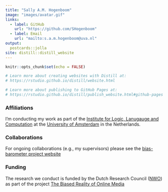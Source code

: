 ```yaml
---
title: "Sally A.M. Hogenboom"
image: "images/avatar.gif"
links:
  - label: GitHub
    url: "https://github.com/SHogenboom"
  - label: Email
    url: "mailto:s.a.m.hogenboom@uva.nl"
output:
  postcards::jolla
site: distill::distill_website
---
```


```r
knitr::opts_chunk$set(echo = FALSE)

# Learn more about creating websites with Distill at:
# https://rstudio.github.io/distill/website.html

# Learn more about publishing to GitHub Pages at:
# https://rstudio.github.io/distill/publish_website.html#github-pages

```

### Affiliations
I'm conducting my work as part of the [Institute for Logic, Lanugauge and Computation](https://www.illc.uva.nl/) at the [University of Amsterdam](https://www.uva.nl/) in the Netherlands. 

### Collaborations  
For ongoing collaborations (e.g., my supervisors) please see the [bias-barometer project website](https://bias-barometer.github.io)

### Funding
The research we conduct is funded by the Dutch Research Council ([NWO](https://www.nwo.nl/en/about-nwo/what+does+nwo+do)) as part of the project [The Biased Reality of Online Media](https://www.nwo.nl/en/research-and-results/research-projects/i/52/35152.html)
